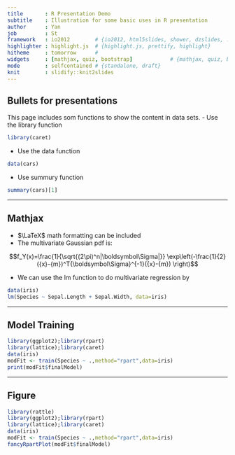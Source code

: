```yaml
---
title       : R Presentation Demo
subtitle    : Illustration for some basic uses in R presentation
author      : Yan
job         : St
framework   : io2012        # {io2012, html5slides, shower, dzslides, ...}
highlighter : highlight.js  # {highlight.js, prettify, highlight}
hitheme     : tomorrow      # 
widgets     : [mathjax, quiz, bootstrap]            # {mathjax, quiz, bootstrap}
mode        : selfcontained # {standalone, draft}
knit        : slidify::knit2slides
---
```


## Bullets for presentations
This page includes som functions to show the content in data sets.
- Use the library function

```r
library(caret)
```
- Use the data function

```r
data(cars)
```
- Use summury function

```r
summary(cars)[1]
```

---



## Mathjax
-  $\LaTeX$ math formatting can be included
- The multivariate Gaussian pdf is:

$$f_Y(x)=\frac{1}{\sqrt{(2\pi)^n|\boldsymbol\Sigma|}}
\exp\left(-\frac{1}{2}({x}-{m})^T{\boldsymbol\Sigma}^{-1}({x}-{m})
\right)$$

- We can use the lm function to do multivariate regression by
```r
data(iris)
lm(Species ~ Sepal.Length + Sepal.Width, data=iris)
```

---

## Model Training
```r
library(ggplot2);library(rpart)
library(lattice);library(caret)
data(iris)
modFit <- train(Species ~ .,method="rpart",data=iris)
print(modFit$finalModel)
```

---

## Figure
```r
library(rattle)
library(ggplot2);library(rpart)
library(lattice);library(caret)
data(iris)
modFit <- train(Species ~ .,method="rpart",data=iris)
fancyRpartPlot(modFit$finalModel)
```

